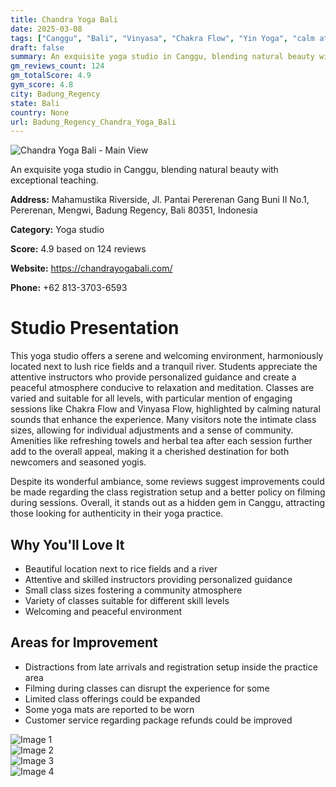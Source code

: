 ```yaml
---
title: Chandra Yoga Bali
date: 2025-03-08
tags: ["Canggu", "Bali", "Vinyasa", "Chakra Flow", "Yin Yoga", "calm atmosphere", "small class sizes", "Badung Regency"]  
draft: false
summary: An exquisite yoga studio in Canggu, blending natural beauty with exceptional teaching.
gm_reviews_count: 124
gm_totalScore: 4.9
gym_score: 4.8
city: Badung_Regency
state: Bali
country: None
url: Badung_Regency_Chandra_Yoga_Bali
---
```


<div className="aspect-[16/9] relative my-8">
  <img 
    src="https://lh3.googleusercontent.com/gps-cs-s/AB5caB_ULXvuMcxhXWHt-KtPE2N5MEkP8UW6jKr7HVs8yNjE6Ojjny9lBhAh1-F7zPTXPpaAoi5ypIChMZa9LC4HDjhl5deEmHqvcI0o6lsc-1GUw6S3bSt5-dKjgpaJXkbVYmqYtlKG=w1920-h1080-k-no"
    alt="Chandra Yoga Bali - Main View"
    className="object-cover absolute inset-0 w-full h-full rounded-lg"
  />
</div>

An exquisite yoga studio in Canggu, blending natural beauty with exceptional teaching.

**Address:** Mahamustika Riverside, Jl. Pantai Pererenan Gang Buni II No.1, Pererenan, Mengwi, Badung Regency, Bali 80351, Indonesia

**Category:** Yoga studio

**Score:** 4.9 based on 124 reviews

**Website:** https://chandrayogabali.com/

**Phone:** +62 813-3703-6593

# Studio Presentation

This yoga studio offers a serene and welcoming environment, harmoniously located next to lush rice fields and a tranquil river. Students appreciate the attentive instructors who provide personalized guidance and create a peaceful atmosphere conducive to relaxation and meditation. Classes are varied and suitable for all levels, with particular mention of engaging sessions like Chakra Flow and Vinyasa Flow, highlighted by calming natural sounds that enhance the experience. Many visitors note the intimate class sizes, allowing for individual adjustments and a sense of community. Amenities like refreshing towels and herbal tea after each session further add to the overall appeal, making it a cherished destination for both newcomers and seasoned yogis.

Despite its wonderful ambiance, some reviews suggest improvements could be made regarding the class registration setup and a better policy on filming during sessions. Overall, it stands out as a hidden gem in Canggu, attracting those looking for authenticity in their yoga practice.

## Why You'll Love It

- Beautiful location next to rice fields and a river
- Attentive and skilled instructors providing personalized guidance
- Small class sizes fostering a community atmosphere
- Variety of classes suitable for different skill levels
- Welcoming and peaceful environment

## Areas for Improvement

- Distractions from late arrivals and registration setup inside the practice area
- Filming during classes can disrupt the experience for some
- Limited class offerings could be expanded
- Some yoga mats are reported to be worn
- Customer service regarding package refunds could be improved

<div className="grid grid-cols-1 xl:grid-cols-2 gap-4 my-8">
<div className="aspect-[4/3] relative"><img src="https://lh3.googleusercontent.com/gps-cs-s/AB5caB-LagHn-S6FKeqWBASrIFS2_Rm3aEbYKhOp6G-sAl_j30p1QIiNBwkDbvohnGVS-TGnxWLBVygZv2QVLYrAx3d1FX6Iu0j4E3dSONBaOu_B9wtJLhzyL9oY3d84ChXI1BVlqEjX=w1920-h1080-k-no" alt="Image 1" className="object-cover absolute inset-0 w-full h-full rounded-lg" /></div>
<div className="aspect-[4/3] relative"><img src="https://lh3.googleusercontent.com/gps-cs-s/AB5caB_DiCPpbXqcqEI90TYw3XHxLRoxO8w3woivccDK8M70jEttZNqt0-_1_MQTKPAp0q-jt5qiH923eAk5VoCtWErpmg0nYf5ajbdSJiiwnoBlwyFqhSWS-2fSEKVEx7fIHAU5OwIOkA=w1920-h1080-k-no" alt="Image 2" className="object-cover absolute inset-0 w-full h-full rounded-lg" /></div>
<div className="aspect-[4/3] relative"><img src="https://lh5.googleusercontent.com/p/AF1QipMZRV2v8QyBP8a-YgnywLmHvlR0VbZ0kNnJQn6r=w1920-h1080-k-no" alt="Image 3" className="object-cover absolute inset-0 w-full h-full rounded-lg" /></div>
<div className="aspect-[4/3] relative"><img src="https://lh3.googleusercontent.com/gps-cs-s/AB5caB9RDBoZv_q_UxL9jjTPkbB-grLV2G3sO8zwxui37NGmazNLF061d8f3hqu_jBuUj6T9E7TLVWpWQ8t3L4_GABT5JOJkVzzA8k4OvZXJnf_kM2IImXCNwQxXzbkv6onqyT6bvFqP=w1920-h1080-k-no" alt="Image 4" className="object-cover absolute inset-0 w-full h-full rounded-lg" /></div>
</div>